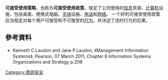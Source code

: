 {{copyedit|time=2011-12-02T12:35:34+00:00}}
'''可接受使用策略'''，也称为'''可接受使用政策'''，规定了公司使用的[[信息|信息]]资源、[[计算机|计算机]]设施，包括桌面、便携式电脑、[[无线|无线]]设施、[[电话|电话]]和[[网络|网络]]。<!--公司策略必须搞清楚公司尊重隐私、用户的反应，以及个人用公司的器材和网络。-->一个好的可接受使用政策应当规定对每个用户可接受和不可接受的[[行为|行为]]，并详述了违约行为的后果。

==參考資料==
<references/>
* Kenneth C.Laudon and Jane P.Laudon, 《Management Information Systems》, Pearson, 07 March 2011, Chapter 8 Information Systems Organizations and Strategy p.208

[[Category:資訊安全|Category:資訊安全]]